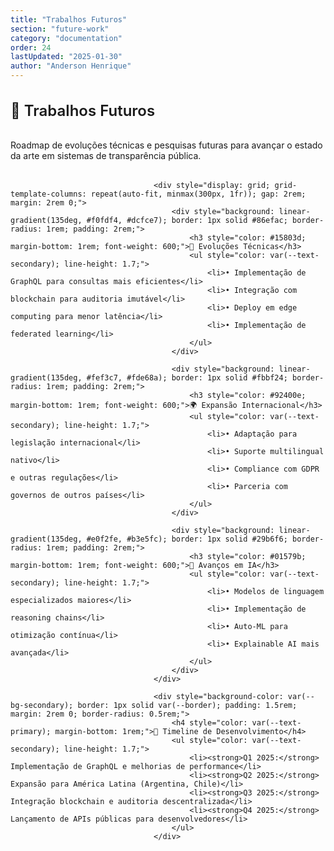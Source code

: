 ```yaml
---
title: "Trabalhos Futuros"
section: "future-work"
category: "documentation"
order: 24
lastUpdated: "2025-01-30"
author: "Anderson Henrique"
---
```


<h2 style="font-size: 1.5rem; font-weight: 600; color: var(--text-primary); margin-bottom: 1.5rem; padding-bottom: 0.5rem; border-bottom: 2px solid var(--border-light);">
                                        🔮 Trabalhos Futuros
                                    </h2>
                                    <p style="color: var(--text-secondary); margin-bottom: 2rem;">
                                        Roadmap de evoluções técnicas e pesquisas futuras para avançar o estado da arte em sistemas de transparência pública.
                                    </p>

                                    <div style="display: grid; grid-template-columns: repeat(auto-fit, minmax(300px, 1fr)); gap: 2rem; margin: 2rem 0;">
                                        <div style="background: linear-gradient(135deg, #f0fdf4, #dcfce7); border: 1px solid #86efac; border-radius: 1rem; padding: 2rem;">
                                            <h3 style="color: #15803d; margin-bottom: 1rem; font-weight: 600;">🧪 Evoluções Técnicas</h3>
                                            <ul style="color: var(--text-secondary); line-height: 1.7;">
                                                <li>• Implementação de GraphQL para consultas mais eficientes</li>
                                                <li>• Integração com blockchain para auditoria imutável</li>
                                                <li>• Deploy em edge computing para menor latência</li>
                                                <li>• Implementação de federated learning</li>
                                            </ul>
                                        </div>
                                        
                                        <div style="background: linear-gradient(135deg, #fef3c7, #fde68a); border: 1px solid #fbbf24; border-radius: 1rem; padding: 2rem;">
                                            <h3 style="color: #92400e; margin-bottom: 1rem; font-weight: 600;">🌍 Expansão Internacional</h3>
                                            <ul style="color: var(--text-secondary); line-height: 1.7;">
                                                <li>• Adaptação para legislação internacional</li>
                                                <li>• Suporte multilingual nativo</li>
                                                <li>• Compliance com GDPR e outras regulações</li>
                                                <li>• Parceria com governos de outros países</li>
                                            </ul>
                                        </div>
                                        
                                        <div style="background: linear-gradient(135deg, #e0f2fe, #b3e5fc); border: 1px solid #29b6f6; border-radius: 1rem; padding: 2rem;">
                                            <h3 style="color: #01579b; margin-bottom: 1rem; font-weight: 600;">🤖 Avanços em IA</h3>
                                            <ul style="color: var(--text-secondary); line-height: 1.7;">
                                                <li>• Modelos de linguagem especializados maiores</li>
                                                <li>• Implementação de reasoning chains</li>
                                                <li>• Auto-ML para otimização contínua</li>
                                                <li>• Explainable AI mais avançada</li>
                                            </ul>
                                        </div>
                                    </div>

                                    <div style="background-color: var(--bg-secondary); border: 1px solid var(--border); padding: 1.5rem; margin: 2rem 0; border-radius: 0.5rem;">
                                        <h4 style="color: var(--text-primary); margin-bottom: 1rem;">📅 Timeline de Desenvolvimento</h4>
                                        <ul style="color: var(--text-secondary); line-height: 1.7;">
                                            <li><strong>Q1 2025:</strong> Implementação de GraphQL e melhorias de performance</li>
                                            <li><strong>Q2 2025:</strong> Expansão para América Latina (Argentina, Chile)</li>
                                            <li><strong>Q3 2025:</strong> Integração blockchain e auditoria descentralizada</li>
                                            <li><strong>Q4 2025:</strong> Lançamento de APIs públicas para desenvolvedores</li>
                                        </ul>
                                    </div>